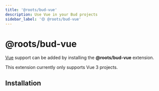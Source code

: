 ```yaml
---
title: '@roots/bud-vue'
description: Use Vue in your Bud projects
sidebar_label: '🟡 @roots/bud-vue'
---
```



# @roots/bud-vue

[Vue](https://vuejs.org) support can be added by installing the **@roots/bud-vue** extension.

This extension currently only supports Vue 3 projects.

## Installation

<Install packages="@roots/bud-vue" />
